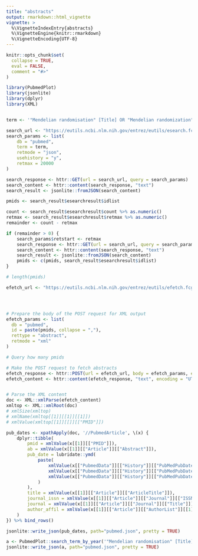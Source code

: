 ```yaml
---
title: "abstracts"
output: rmarkdown::html_vignette
vignette: >
  %\VignetteIndexEntry{abstracts}
  %\VignetteEngine{knitr::rmarkdown}
  %\VignetteEncoding{UTF-8}
---
```


```r
knitr::opts_chunk$set(
  collapse = TRUE,
  eval = FALSE,
  comment = "#>"
)
```

```r
library(PubmedPlot)
library(jsonlite)
library(dplyr)
library(XML)


term <- '"Mendelian randomisation" [Title] OR "Mendelian randomization" [Title]'

search_url <- "https://eutils.ncbi.nlm.nih.gov/entrez/eutils/esearch.fcgi"
search_params <- list(
    db = "pubmed",
    term = term,
    retmode = "json",
    usehistory = "y",
    retmax = 20000
)

search_response <- httr::GET(url = search_url, query = search_params)
search_content <- httr::content(search_response, "text")
search_result <- jsonlite::fromJSON(search_content)

pmids <- search_result$esearchresult$idlist

count <- search_result$esearchresult$count %>% as.numeric()
retmax <- search_result$esearchresult$retmax %>% as.numeric()
remainder <- count - retmax

if (remainder > 0) {
    search_params$retstart <- retmax
    search_response <- httr::GET(url = search_url, query = search_params)
    search_content <- httr::content(search_response, "text")
    search_result <- jsonlite::fromJSON(search_content)
    pmids <- c(pmids, search_result$esearchresult$idlist)
}

# length(pmids)

efetch_url <- "https://eutils.ncbi.nlm.nih.gov/entrez/eutils/efetch.fcgi"




# Prepare the body of the POST request for XML output
efetch_params <- list(
  db = "pubmed",
  id = paste(pmids, collapse = ","),
  rettype = "abstract",
  retmode = "xml"
)

# Query how many pmids

# Make the POST request to fetch abstracts
efetch_response <- httr::POST(url = efetch_url, body = efetch_params, encode = "form")
efetch_content <- httr::content(efetch_response, "text", encoding = "UTF-8")


# Parse the XML content
doc <- XML::xmlParse(efetch_content)
xmltop <- XML::xmlRoot(doc)
# xmlSize(xmltop)
# xmlName(xmltop[[1]][[1]][[1]])
# xmlValue(xmltop[[1]][[]][["PMID"]])

pub_dates <- xpathApply(doc, '//PubmedArticle', \(x) {
    dplyr::tibble(
        pmid = xmlValue(x[[1]][["PMID"]]),
        ab = xmlValue(x[[1]][["Article"]][["Abstract"]]),
        pub_date = lubridate::ymd(
            paste(
                xmlValue(x[["PubmedData"]][["History"]][["PubMedPubDate"]][["Year"]]),
                xmlValue(x[["PubmedData"]][["History"]][["PubMedPubDate"]][["Month"]]),
                xmlValue(x[["PubmedData"]][["History"]][["PubMedPubDate"]][["Day"]])
            )
        ),
        title = xmlValue(x[[1]][["Article"]][["ArticleTitle"]]),
        journal_issn = xmlValue(x[[1]][["Article"]][["Journal"]][["ISSN"]]),
        journal = xmlValue(x[[1]][["Article"]][["Journal"]][["Title"]]),
        author_affil = xmlValue(x[[1]][["Article"]][["AuthorList"]][[1]][["AffiliationInfo"]])
    )
}) %>% bind_rows()

jsonlite::write_json(pub_dates, path="pubmed.json", pretty = TRUE)
```

```r
a <- PubmedPlot::search_term_by_year('"Mendelian randomisation" [Title] OR "Mendelian randomization" [Title]', 2003:lubridate::year(Sys.Date()))
jsonlite::write_json(a, path="pubmed.json", pretty = TRUE)
```
